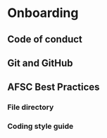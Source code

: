 # Onboarding


## Code of conduct

## Git and GitHub 

## AFSC Best Practices

### File directory

### Coding style guide

